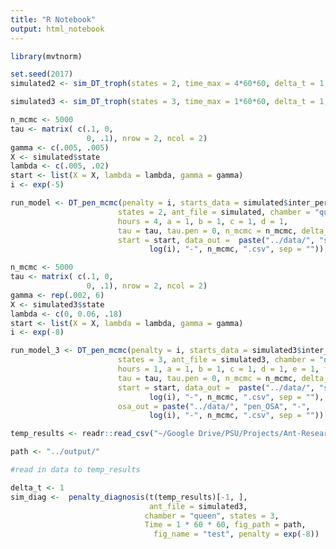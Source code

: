 ```yaml
---
title: "R Notebook"
output: html_notebook
---
```


```r
library(mvtnorm)

set.seed(2017)
simulated2 <- sim_DT_troph(states = 2, time_max = 4*60*60, delta_t = 1, start_state = 1, switch_rate = c(.005, .005), int_rate = c(.005, .02), num_locations = 1, state_tpm = matrix(c(.99, .01, .01, .99), nrow = 2, byrow = T))

simulated3 <- sim_DT_troph(states = 3, time_max = 1*60*60, delta_t = 1, start_state = 1, switch_rate = rep(.002, 6), int_rate = c(0, .06, .18), num_locations = 1, state_tpm = matrix(NA, nrow = 3, ncol = 3, byrow = T))
```

```r
n_mcmc <- 5000
tau <- matrix( c(.1, 0, 
                 0, .1), nrow = 2, ncol = 2)
gamma <- c(.005, .005)
X <- simulated$state
lambda <- c(.005, .02)
start <- list(X = X, lambda = lambda, gamma = gamma)
i <- exp(-5)

run_model <- DT_pen_mcmc(penalty = i, starts_data = simulated$inter_persec, 
                        states = 2, ant_file = simulated, chamber = "queen", 
                        hours = 4, a = 1, b = 1, c = 1, d = 1, 
                        tau = tau, tau.pen = 0, n_mcmc = n_mcmc, delta_t = 1,
                        start = start, data_out =  paste("../data/", "sim_pen_MCMC", "-", 
                               log(i), "-", n_mcmc, ".csv", sep = ""))

```


```r
n_mcmc <- 5000
tau <- matrix( c(.1, 0, 
                 0, .1), nrow = 2, ncol = 2)
gamma <- rep(.002, 6)
X <- simulated3$state
lambda <- c(0, 0.06, .18)
start <- list(X = X, lambda = lambda, gamma = gamma)
i <- exp(-8)

run_model_3 <- DT_pen_mcmc(penalty = i, starts_data = simulated3$inter_persec, 
                        states = 3, ant_file = simulated3, chamber = "queen", 
                        hours = 1, a = 1, b = 1, c = 1, d = 1, e = 1, f = 1, 
                        tau = tau, tau.pen = 0, n_mcmc = n_mcmc, delta_t = 1,
                        start = start, data_out =  paste("../data/", "sim_pen_MCMC", "-", 
                               log(i), "-", n_mcmc, ".csv", sep = ""), 
                        osa_out = paste("../data/", "pen_OSA", "-", 
                               log(i), "-", n_mcmc, ".csv", sep = ""))

```

```r



temp_results <- readr::read_csv("~/Google Drive/PSU/Projects/Ant-Research/Ants/data/sim_pen_MCMC--8-5000.csv")

path <- "../output/"

#read in data to temp_results

delta_t <- 1
sim_diag <-  penalty_diagnosis(t(temp_results)[-1, ], 
                               ant_file = simulated3,
                              chamber = "queen", states = 3, 
                              Time = 1 * 60 * 60, fig_path = path,
                                fig_name = "test", penalty = exp(-8))

```


